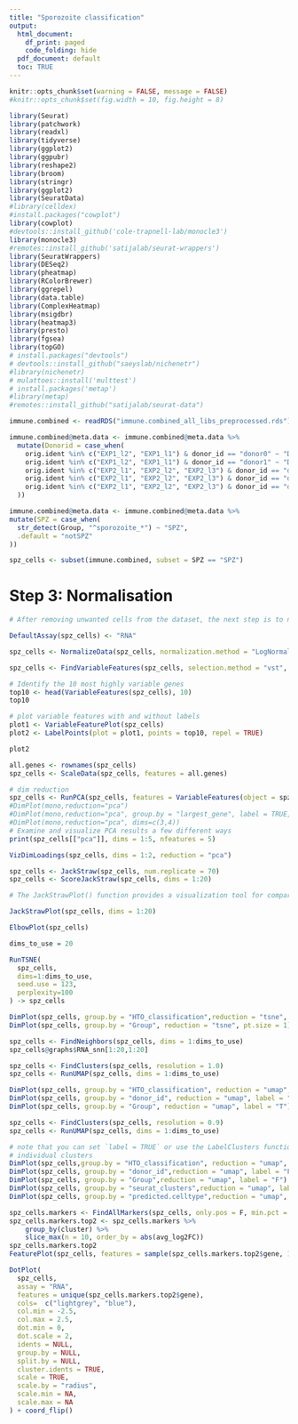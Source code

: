 ```yaml
---
title: "Sporozoite classification"
output:
  html_document:
    df_print: paged
    code_folding: hide
  pdf_document: default
  toc: TRUE
---
```


```r
knitr::opts_chunk$set(warning = FALSE, message = FALSE) 
#knitr::opts_chunk$set(fig.width = 10, fig.height = 8) 
```

```r
library(Seurat)
library(patchwork)
library(readxl)
library(tidyverse)
library(ggplot2)
library(ggpubr)
library(reshape2)
library(broom)
library(stringr)
library(ggplot2)
library(SeuratData)
#library(celldex)
#install.packages("cowplot")
library(cowplot)
#devtools::install_github('cole-trapnell-lab/monocle3')
library(monocle3)
#remotes::install_github('satijalab/seurat-wrappers')
library(SeuratWrappers)
library(DESeq2)
library(pheatmap)
library(RColorBrewer)
library(ggrepel)
library(data.table)
library(ComplexHeatmap)
library(msigdbr)
library(heatmap3)
library(presto)
library(fgsea)
library(topGO)
# install.packages("devtools")
# devtools::install_github("saeyslab/nichenetr")
#library(nichenetr)
# mulattoes::install('multtest')
# install.packages('metap')
#library(metap)
#remotes::install_github("satijalab/seurat-data")
```

```r
immune.combined <- readRDS("immune.combined_all_libs_preprocessed.rds")

immune.combined@meta.data <- immune.combined@meta.data %>% 
  mutate(Donorid = case_when(
    orig.ident %in% c("EXP1_l2", "EXP1_l1") & donor_id == "donor0" ~ "D1",
    orig.ident %in% c("EXP1_l2", "EXP1_l1") & donor_id == "donor1" ~ "D2",
    orig.ident %in% c("EXP2_l1", "EXP2_l2", "EXP2_l3") & donor_id == "donor0" ~ "D3",
    orig.ident %in% c("EXP2_l1", "EXP2_l2", "EXP2_l3") & donor_id == "donor1" ~ "D4",
    orig.ident %in% c("EXP2_l1", "EXP2_l2", "EXP2_l3") & donor_id == "donor2" ~ "D5"
  ))

```

```r

immune.combined@meta.data <- immune.combined@meta.data %>% 
mutate(SPZ = case_when(
  str_detect(Group, "^sporozoite_*") ~ "SPZ",
  .default = "notSPZ"
))

spz_cells <- subset(immune.combined, subset = SPZ == "SPZ")

```

# Step 3: Normalisation
```r
# After removing unwanted cells from the dataset, the next step is to normalize the data. By default, we employ a global-scaling normalization method “LogNormalize” that normalizes the feature expression measurements for each cell by the total expression, multiplies this by a scale factor (10,000 by default), and log-transforms the result. Normalized values are stored in pbmc[["RNA"]]@data.

DefaultAssay(spz_cells) <- "RNA"

spz_cells <- NormalizeData(spz_cells, normalization.method = "LogNormalize", scale.factor = 10000)

spz_cells <- FindVariableFeatures(spz_cells, selection.method = "vst", nfeatures = 2000)

```


```r

# Identify the 10 most highly variable genes
top10 <- head(VariableFeatures(spz_cells), 10)
top10

# plot variable features with and without labels
plot1 <- VariableFeaturePlot(spz_cells)
plot2 <- LabelPoints(plot = plot1, points = top10, repel = TRUE)

plot2

```

```r
all.genes <- rownames(spz_cells)
spz_cells <- ScaleData(spz_cells, features = all.genes)

```

```r
# dim reduction
spz_cells <- RunPCA(spz_cells, features = VariableFeatures(object = spz_cells))
#DimPlot(mono,reduction="pca")
#DimPlot(mono,reduction="pca", group.by = "largest_gene", label = TRUE, label.size = 3)# + NoLegend()
#DimPlot(mono,reduction="pca", dims=c(3,4))
# Examine and visualize PCA results a few different ways
print(spz_cells[["pca"]], dims = 1:5, nfeatures = 5)

VizDimLoadings(spz_cells, dims = 1:2, reduction = "pca")

spz_cells <- JackStraw(spz_cells, num.replicate = 70)
spz_cells <- ScoreJackStraw(spz_cells, dims = 1:20)

# The JackStrawPlot() function provides a visualization tool for comparing the distribution of p-values for each PC with a uniform distribution (dashed line). ‘Significant’ PCs will show a strong enrichment of features with low p-values (solid curve above the dashed line). In this case it appears that there is a sharp drop-off in significance after the first 10-12 PCs.

JackStrawPlot(spz_cells, dims = 1:20)

ElbowPlot(spz_cells)

dims_to_use = 20

RunTSNE(
  spz_cells,
  dims=1:dims_to_use,
  seed.use = 123, 
  perplexity=100
) -> spz_cells

DimPlot(spz_cells, group.by = "HTO_classification",reduction = "tsne", pt.size = 1) + ggtitle("tSNE with Perplexity 100")
DimPlot(spz_cells, group.by = "Group", reduction = "tsne", pt.size = 1) + ggtitle("tSNE with Perplexity 100")

```

```r
spz_cells <- FindNeighbors(spz_cells, dims = 1:dims_to_use)
spz_cells@graphs$RNA_snn[1:20,1:20]

spz_cells <- FindClusters(spz_cells, resolution = 1.0)
spz_cells <- RunUMAP(spz_cells, dims = 1:dims_to_use)

DimPlot(spz_cells, group.by = "HTO_classification", reduction = "umap", label = "T")
DimPlot(spz_cells, group.by = "donor_id", reduction = "umap", label = "F")
DimPlot(spz_cells, group.by = "Group", reduction = "umap", label = "T")

spz_cells <- FindClusters(spz_cells, resolution = 0.9)
spz_cells <- RunUMAP(spz_cells, dims = 1:dims_to_use)

# note that you can set `label = TRUE` or use the LabelClusters function to help label
# individual clusters
DimPlot(spz_cells,group.by = "HTO_classification", reduction = "umap", label = "T")#
DimPlot(spz_cells, group.by = "donor_id",reduction = "umap", label = "F")
DimPlot(spz_cells, group.by = "Group",reduction = "umap", label = "F")
DimPlot(spz_cells, group.by = "seurat_clusters",reduction = "umap", label = "T")
DimPlot(spz_cells, group.by = "predicted.celltype",reduction = "umap", label = "T")

```

```r
spz_cells.markers <- FindAllMarkers(spz_cells, only.pos = F, min.pct = 0.25, logfc.threshold = 0.25)
spz_cells.markers.top2 <- spz_cells.markers %>%
    group_by(cluster) %>%
    slice_max(n = 10, order_by = abs(avg_log2FC))
spz_cells.markers.top2
FeaturePlot(spz_cells, features = sample(spz_cells.markers.top2$gene, 15))

DotPlot(
  spz_cells,
  assay = "RNA",
  features = unique(spz_cells.markers.top2$gene),
  cols=  c("lightgrey", "blue"),
  col.min = -2.5,
  col.max = 2.5,
  dot.min = 0,
  dot.scale = 2,
  idents = NULL,
  group.by = NULL,
  split.by = NULL,
  cluster.idents = TRUE,
  scale = TRUE,
  scale.by = "radius",
  scale.min = NA,
  scale.max = NA
) + coord_flip()
```